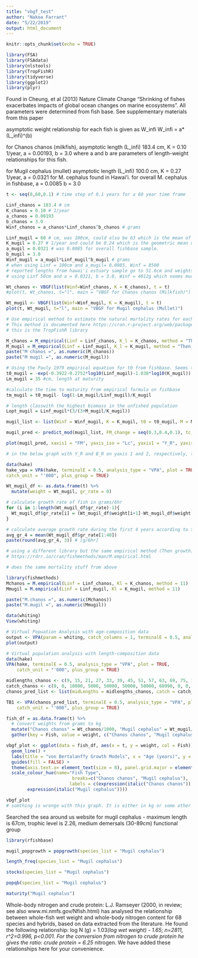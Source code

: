 ```yaml
---
title: "vbgf_test"
author: "Nakoa Farrant"
date: "5/22/2019"
output: html_document
---
```


```r
knitr::opts_chunk$set(echo = TRUE)
```

```r
library(FSA)
library(FSAdata)
library(nlstools)
library(TropFishR)
library(tidyverse)
library(ggplot2)
library(plyr)
```






Found in Cheung, et al (2013) Nature Climate Change "Shrinking of fishes exacerbates impacts of global ocean changes on marine ecosystems". All parameters were determined from fish base. See supplementary materials from this paper

asymptotic weight relationship for each fish is given as W_infi
W_infi = a*(L_infi)^(b)

for Chanos chanos (milkfish), 
asymptotic length (L_infi) 183.4 cm, 
K = 0.10 1/year, 
a = 0.00193, 
b = 3.0 
where a and b are parameters of length-weight relationships for this fish. 

for Mugil cephalus (mullet)
asymptotic length (L_infi) 100.0 cm, 
K = 0.27 1/year, 
a = 0.0321 for M. cephalus found in Hawai'i. for overall M. cephalus in fishbase, a = 0.0085 
b = 3.0 

```r
t <- seq(0,60,0.1) # time step of 0.1 years for a 60 year time frame

Linf_chanos = 183.4 # cm
K_chanos = 0.10 # 1/year
a_chanos = 0.00193 
b_chanos = 3.0 
Winf_chanos = a_chanos*Linf_chanos^b_chanos # grams

Linf_mugil = 60 # cm, was 100cm, could also be 63 which is the mean of fishbase.60 top length of adults in Hawai'i was around 50cm but could bumped up to 
K_mugil = 0.27 # 1/year and could be 0.24 which is the geometric mean of fishbase
a_mugil = 0.0321 # was 0.0085 for overall fishbase sample. 
b_mugil = 3.0 
Winf_mugil = a_mugil*Linf_mugil^b_mugil # grams
# when using Linf = 100cm and a_mugil= 0.0085, Winf = 8500
# reported lengths from hawai'i estuary sample go to 51.6cm and weights of 1800 g
# using Linf 50cm and a = 0.0321, b = 3.0, Winf = 4012g which seems much higher than the sample

Wt_chanos <- VBGF(list(Winf=Winf_chanos, K = K_chanos), t = t) 
#plot(t, Wt_chanos, t="l", main = "VBGF for Chanos chanos (Milkfish)")

Wt_mugil <- VBGF(list(Winf=Winf_mugil, K = K_mugil), t = t) 
plot(t, Wt_mugil, t="l", main = "VBGF for Mugil cephalus (Mullet)")

# Use empirical method to estimate the natural mortality rates for each fish type
# This method is documented here https://cran.r-project.org/web/packages/TropFishR/vignettes/tutorial.html with reference to Then, et al 2015
# this is the TropFishR library

M_chanos = M_empirical(Linf = Linf_chanos, K_l = K_chanos, method = "Then_growth")
M_mugil = M_empirical(Linf = Linf_mugil, K_l = K_mugil, method = "Then_growth")
paste("M chanos =", as.numeric(M_chanos))
paste("M mugil =", as.numeric(M_mugil))

# Using the Pauly 1979 empirical equation for t0 from fishbase. Seems to be log10 and not ln because other instances on the fishbase page explicityly use ln. http://www.fishbase.us/manual/English/Key%20Facts.htm#resilience
t0_mugil = -exp(-0.3922-0.2752*log10(Linf_mugil)-1.038*log10(K_mugil))
Lm_mugil = 35 #cm, length at maturity

#calculate the time to maturity from empirical formula on fishbase 
tm_mugil = t0_mugil- log(1-Lm_mugil/Linf_mugil)/K_mugil

# length classwith the highest biomass in the unfished population
Lopt_mugil = Linf_mugil*(3/(3+M_mugil/K_mugil))
```

```r
mugil_list <- list(Winf = Winf_mugil, K = K_mugil, t0 = t0_mugil, M = M_mugil, tr = 2)

mugil_pred <- predict_mod(mugil_list, FM_change = seq(0.3,0.4,0.1), tc_change = seq(2,4,1), type = 'ypr')  #where it is maximal  = MSY

plot(mugil_pred, xaxis1 = "FM", yaxis_iso = "Lc", yaxis1 = "Y_R", yaxis2 = "B_R", mark = TRUE, ylab1 = "Y/R", ylab2 = "B/R")

# in the below graph with Y_R and B_R on yaxis 1 and 2, respectively, the biomass is just Y/R divided by fishing mortality
```


```r
data(hake)
hake_vpa = VPA(hake, terminalE = 0.5, analysis_type = "VPA", plot = TRUE,
catch_unit = "'000", plus_group = TRUE)
```


```r
Wt_mugil_df <- as.data.frame(t) %>% 
  mutate(weight = Wt_mugil, gr_rate = 0)

# calculate growth rate of fish in grams/6hr
for (i in 1:length(Wt_mugil_df$gr_rate)-1){
  Wt_mugil_df$gr_rate[i] = (Wt_mugil_df$weight[i+1]-Wt_mugil_df$weight[i])/0.1/365/4 
}

# calculate average growth rate during the first 4 years according to the von Bertalanffy
avg_gr_4 = mean(Wt_mugil_df$gr_rate[1:40])
paste(round(avg_gr_4, 3)) # [g/6hr]
```



```r
# using a different library but the same empirical method (Then growth) as above, find the same results for natural mortality rates
# https://rdrr.io/cran/fishmethods/man/M.empirical.html

# does the same mortality stuff from above

library(fishmethods)
Mchanos = M.empirical(Linf = Linf_chanos, Kl = K_chanos, method = 11)
Mmugil = M.empirical(Linf = Linf_mugil, Kl = K_mugil, method = 11)

paste("M.chanos =", as.numeric(Mchanos))
paste("M.mugil =", as.numeric(Mmugil))

```

```r
data(whiting)
View(whiting)

```

```r
# Virtual Popuation Analysis with age-composition data
output <- VPA(param = whiting, catch_columns = 1, terminalE = 0.5, analysis_type = "VPA")
plot(output)
```

```r
# Virtual population analysis with length-composition data
data(hake)
VPA(hake, terminalE = 0.5, analysis_type = "VPA", plot = TRUE,
    catch_unit = "'000", plus_group = TRUE)
```


```r
midlengths_chanos <- c(9, 15, 21, 27, 33, 39, 45, 51, 57, 63, 69, 75, 100, 160)
catch_chanos <- c(0, 0, 10000, 5000, 50000, 50000, 50000, 68990, 0, 0, 0, 0, 25000, 16000)
chanos_pred_list <- list(midLengths = midlengths_chanos, catch = catch_chanos, Linf = Linf_chanos, K = K_chanos, t0 = 0, M = M_chanos, FM = 0, a = a_chanos, b = b_chanos, meanValue = c(1.0, 1.0, 1.0, 1.5, 1.5, 2.0, 2.0, 2.5, 2.5, 2.5, 3.0, 3.0, 3.0, 3.0))
```


```r
TB1 <- VPA(chanos_pred_list, terminalE = 0.5, analysis_type = "VPA", plot = TRUE,
    catch_unit = "'000", plus_group = TRUE)
```


```r
fish_df = as.data.frame(t) %>% 
  # convert weights from grams to kg
  mutate("Chanos chanos" = Wt_chanos/1000, "Mugil cephalus" = Wt_mugil/1000) %>% 
  gather(key = Fish, value = weight, c("Chanos chanos", "Mugil cephalus"))
```

```r


vbgf_plot <- ggplot(data = fish_df, aes(x = t, y = weight, col = Fish)) +
  geom_line() +
  labs(title = "von Bertalanffy Growth Models", x = "Age (years)", y = "Weight (kg)") +
  guides(fill = FALSE) +
  theme(axis.text.x= element_text(size = 8), panel.grid.major = element_blank(), panel.grid.minor = element_blank(),panel.background = element_blank(), axis.line = element_line(colour = "black"), plot.title = element_text(hjust = 0.5)) +
  scale_colour_hue(name="Fish Type",
                         breaks=c("Chanos chanos", "Mugil cephalus"),
                        labels = c(expression(italic("Chanos chanos")), 
        expression(italic("Mugil cephalus"))))

vbgf_plot
# somthing is wronge with this graph. It is either in kg or some other units. Also not sure about the x-axis
```



Searched the sea around us website 
for mugil cephalus
- maximum length is 67cm, trophic level is 2.26, medium demersals (30-89cm) functional group



```r
library(rfishbase)
```


```r
mugil_popgrowth = popgrowth(species_list = "Mugil cephalus")
```

```r
length_freq(species_list = "Mugil cephalus")
```

```r
stocks(species_list = "Mugil cephalus")
```

```r
popqb(species_list = "Mugil cephalus")
```

```r
maturity("Mugil cephalus")
```

Whole-body nitrogen and crude protein: L.J. Ramseyer (2000, in review; see also www.mi.nmfs.gov/Nfish.html) has analysed the relationship between whole-fish wet weight and whole-body nitrogen content for 68 species and hybrids, based on data extracted from the literature. He found the following relationship: log N (g) = 1.03*(log wet weight) - 1.65; n=2811, r^2=0.996, p<0.001. For the conversion from nitrogen to crude protein he gives the ratio: crude protein = 6.25 * nitrogen. We have added these relationships here for your convenience.


